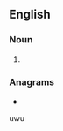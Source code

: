 ==English==

===Noun===
{{head|en|noun form}}

# {{plural of|en|brushfire}}

===Anagrams===
* {{anagrams|en|a=befhirrssu|burrfishes|furbishers}}
uwu